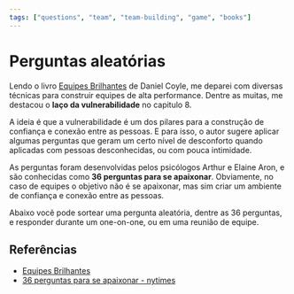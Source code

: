 ```yaml
---
tags: ["questions", "team", "team-building", "game", "books"]
---
```


# Perguntas aleatórias

Lendo o livro [Equipes Brilhantes](https://sextante.com.br/products/equipes-brilhante) de Daniel Coyle, me deparei com diversas técnicas
para construir equipes de alta performance. Dentre as muitas, me destacou o **laço da vulnerabilidade** no capitulo 8.

A ideia é que a vulnerabilidade é um dos pilares para a construção de confiança e conexão entre as pessoas. E para isso, o autor sugere aplicar algumas perguntas que geram um certo nível de desconforto quando aplicadas com pessoas desconhecidas, ou com pouca intimidade.

As perguntas foram desenvolvidas pelos psicólogos Arthur e Elaine Aron, e são conhecidas como **36 perguntas para se apaixonar**.
Obviamente, no caso de equipes o objetivo não é se apaixonar, mas sim criar um ambiente de confiança e conexão entre as pessoas.

Abaixo você pode sortear uma pergunta aleatória, dentre as 36 perguntas, e responder durante um one-on-one, ou em uma reunião de equipe.

<RandomMessage />

## Referências

- [Equipes Brilhantes](https://sextante.com.br/products/equipes-brilhante)
- [36 perguntas para se apaixonar - nytimes](https://www.nytimes.com/2015/01/11/universal/es/teste-as-36-perguntas-que-levam-ao-amor.html)